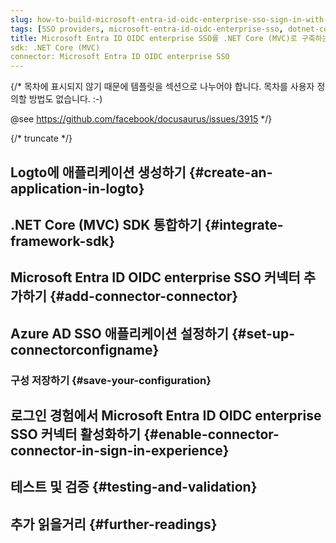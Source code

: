 ```yaml
---
slug: how-to-build-microsoft-entra-id-oidc-enterprise-sso-sign-in-with-dotnet-core-mvc-and-logto
tags: [SSO providers, microsoft-entra-id-oidc-enterprise-sso, dotnet-core-mvc, c#, SAML authentication, enterprise login, SSO login]
title: Microsoft Entra ID OIDC enterprise SSO를 .NET Core (MVC)로 구축하는 방법
sdk: .NET Core (MVC)
connector: Microsoft Entra ID OIDC enterprise SSO
---
```


{/*
  목차에 표시되지 않기 때문에 템플릿을 섹션으로 나누어야 합니다.
  목차를 사용자 정의할 방법도 없습니다. :-)

  @see https://github.com/facebook/docusaurus/issues/3915
*/}




{/* truncate */}

<Intro connector={connector} sdk=".NET Core (MVC)" link="https://dotnet.microsoft.com/apps/aspnet/mvc" />

## Logto에 애플리케이션 생성하기 \{#create-an-application-in-logto}

<CreateApplication type="전통적인 웹" framework=".NET Core (MVC)" />

## .NET Core (MVC) SDK 통합하기 \{#integrate-framework-sdk}

<IntegrateSdk />

## Microsoft Entra ID OIDC enterprise SSO 커넥터 추가하기 \{#add-connector-connector}

<AddSsoConnector framework=".NET Core (MVC)" />

## Azure AD SSO 애플리케이션 설정하기 \{#set-up-connectorconfigname}

<ConnectorGuide />

### 구성 저장하기 \{#save-your-configuration}

<SaveYourConfiguration connector={connector} />

## 로그인 경험에서 Microsoft Entra ID OIDC enterprise SSO 커넥터 활성화하기 \{#enable-connector-connector-in-sign-in-experience}

<EnableSsoConnector />

## 테스트 및 검증 \{#testing-and-validation}

<TestingAndValidation connector={connector} sdk=".NET Core (MVC)" />

## 추가 읽을거리 \{#further-readings}

<FurtherReadings />